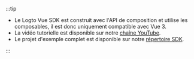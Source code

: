 :::tip

- Le Logto Vue SDK est construit avec l'API de composition et utilise les composables, il est donc uniquement compatible avec Vue 3.
- La vidéo tutorielle est disponible sur notre [chaîne YouTube](https://youtu.be/cAfsQrsGQqA).
- Le projet d'exemple complet est disponible sur notre [répertoire SDK](https://github.com/logto-io/js/tree/master/packages/vue-sample).

:::
